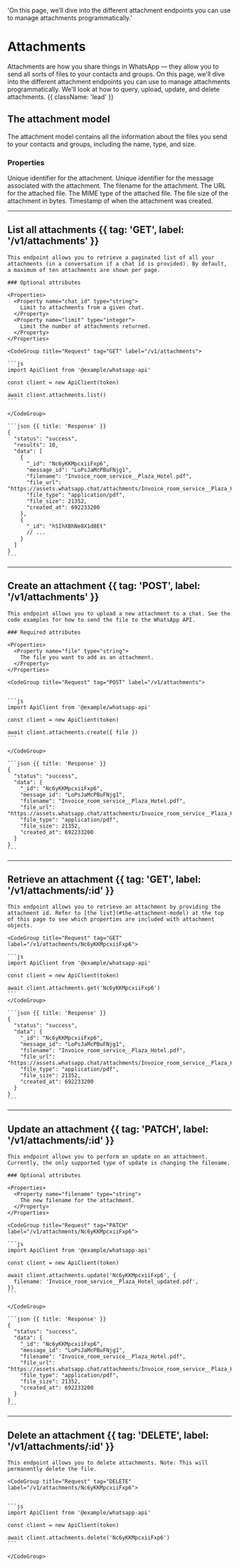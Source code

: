   'On this page, we’ll dive into the different attachment endpoints you can use to manage attachments programmatically.'

# Attachments

Attachments are how you share things in WhatsApp — they allow you to send all sorts of files to your contacts and groups. On this page, we'll dive into the different attachment endpoints you can use to manage attachments programmatically. We'll look at how to query, upload, update, and delete attachments. {{ className: 'lead' }}

## The attachment model

The attachment model contains all the information about the files you send to your contacts and groups, including the name, type, and size.

### Properties

<Properties>
  <Property name="_id" type="string">
    Unique identifier for the attachment.
  </Property>
  <Property name="message_id" type="string">
    Unique identifier for the message associated with the attachment.
  </Property>
  <Property name="filename" type="string">
    The filename for the attachment.
  </Property>
  <Property name="file_url" type="string">
    The URL for the attached file.
  </Property>
  <Property name="file_type" type="string">
    The MIME type of the attached file.
  </Property>
  <Property name="file_size" type="integer">
    The file size of the attachment in bytes.
  </Property>
  <Property name="created_at" type="timestamp">
    Timestamp of when the attachment was created.
  </Property>
</Properties>

---

## List all attachments {{ tag: 'GET', label: '/v1/attachments' }}

<Row>
  <Col>

    This endpoint allows you to retrieve a paginated list of all your attachments (in a conversation if a chat id is provided). By default, a maximum of ten attachments are shown per page.

    ### Optional attributes

    <Properties>
      <Property name="chat_id" type="string">
        Limit to attachments from a given chat.
      </Property>
      <Property name="limit" type="integer">
        Limit the number of attachments returned.
      </Property>
    </Properties>

  </Col>
  <Col sticky>

    <CodeGroup title="Request" tag="GET" label="/v1/attachments">

    ```js
    import ApiClient from '@example/whatsapp-api'

    const client = new ApiClient(token)

    await client.attachments.list()
    ```

    </CodeGroup>

    ```json {{ title: 'Response' }}
    {
      "status": "success",
      "results": 10,
      "data": [
        {
          "_id": "Nc6yKKMpcxiiFxp6",
          "message_id": "LoPsJaMcPBuFNjg1",
          "filename": "Invoice_room_service__Plaza_Hotel.pdf",
          "file_url": "https://assets.whatsapp.chat/attachments/Invoice_room_service__Plaza_Hotel.pdf",
          "file_type": "application/pdf",
          "file_size": 21352,
          "created_at": 692233200
        },
        {
          "_id": "hSIhXBhNe8X1d8Et"
          // ...
        }
      ]
    }
    ```

  </Col>
</Row>

---

## Create an attachment {{ tag: 'POST', label: '/v1/attachments' }}

<Row>
  <Col>

    This endpoint allows you to upload a new attachment to a chat. See the code examples for how to send the file to the WhatsApp API.

    ### Required attributes

    <Properties>
      <Property name="file" type="string">
        The file you want to add as an attachment.
      </Property>
    </Properties>

  </Col>
  <Col sticky>

    <CodeGroup title="Request" tag="POST" label="/v1/attachments">


    ```js
    import ApiClient from '@example/whatsapp-api'

    const client = new ApiClient(token)

    await client.attachments.create({ file })
    ```

    </CodeGroup>

    ```json {{ title: 'Response' }}
    {
      "status": "success",
      "data": {
        "_id": "Nc6yKKMpcxiiFxp6",
        "message_id": "LoPsJaMcPBuFNjg1",
        "filename": "Invoice_room_service__Plaza_Hotel.pdf",
        "file_url": "https://assets.whatsapp.chat/attachments/Invoice_room_service__Plaza_Hotel.pdf",
        "file_type": "application/pdf",
        "file_size": 21352,
        "created_at": 692233200
      }
    }
    ```

  </Col>
</Row>

---

## Retrieve an attachment {{ tag: 'GET', label: '/v1/attachments/:id' }}

<Row>
  <Col>

    This endpoint allows you to retrieve an attachment by providing the attachment id. Refer to [the list](#the-attachment-model) at the top of this page to see which properties are included with attachment objects.

  </Col>
  <Col sticky>

    <CodeGroup title="Request" tag="GET" label="/v1/attachments/Nc6yKKMpcxiiFxp6">

    ```js
    import ApiClient from '@example/whatsapp-api'

    const client = new ApiClient(token)

    await client.attachments.get('Nc6yKKMpcxiiFxp6')
    ```
    </CodeGroup>

    ```json {{ title: 'Response' }}
    {
      "status": "success",
      "data": {
        "_id": "Nc6yKKMpcxiiFxp6",
        "message_id": "LoPsJaMcPBuFNjg1",
        "filename": "Invoice_room_service__Plaza_Hotel.pdf",
        "file_url": "https://assets.whatsapp.chat/attachments/Invoice_room_service__Plaza_Hotel.pdf",
        "file_type": "application/pdf",
        "file_size": 21352,
        "created_at": 692233200
      }
    }
    ```

  </Col>
</Row>

---

## Update an attachment {{ tag: 'PATCH', label: '/v1/attachments/:id' }}

<Row>
  <Col>

    This endpoint allows you to perform an update on an attachment. Currently, the only supported type of update is changing the filename.

    ### Optional attributes

    <Properties>
      <Property name="filename" type="string">
        The new filename for the attachment.
      </Property>
    </Properties>

  </Col>
  <Col sticky>

    <CodeGroup title="Request" tag="PATCH" label="/v1/attachments/Nc6yKKMpcxiiFxp6">

    ```js
    import ApiClient from '@example/whatsapp-api'

    const client = new ApiClient(token)

    await client.attachments.update('Nc6yKKMpcxiiFxp6', {
      filename: 'Invoice_room_service__Plaza_Hotel_updated.pdf',
    })
    ```

    </CodeGroup>

    ```json {{ title: 'Response' }}
    {
      "status": "success",
      "data": {
        "_id": "Nc6yKKMpcxiiFxp6",
        "message_id": "LoPsJaMcPBuFNjg1",
        "filename": "Invoice_room_service__Plaza_Hotel.pdf",
        "file_url": "https://assets.whatsapp.chat/attachments/Invoice_room_service__Plaza_Hotel_updated.pdf",
        "file_type": "application/pdf",
        "file_size": 21352,
        "created_at": 692233200
      }
    }
    ```

  </Col>
</Row>

---

## Delete an attachment {{ tag: 'DELETE', label: '/v1/attachments/:id' }}

<Row>
  <Col>

    This endpoint allows you to delete attachments. Note: This will permanently delete the file.

  </Col>
  <Col sticky>

    <CodeGroup title="Request" tag="DELETE" label="/v1/attachments/Nc6yKKMpcxiiFxp6">


    ```js
    import ApiClient from '@example/whatsapp-api'

    const client = new ApiClient(token)

    await client.attachments.delete('Nc6yKKMpcxiiFxp6')
    ```

    </CodeGroup>

  </Col>
</Row>
